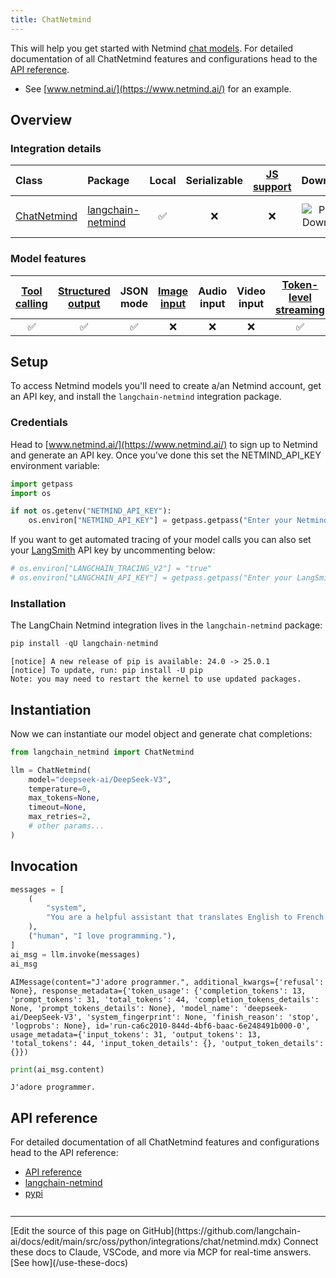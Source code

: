 ```yaml
---
title: ChatNetmind
---
```


This will help you get started with Netmind [chat models](https://www.netmind.ai/). For detailed documentation of all ChatNetmind features and configurations head to the [API reference](https://github.com/protagolabs/langchain-netmind).

- See [www.netmind.ai/](https://www.netmind.ai/) for an example.

## Overview

### Integration details

| Class                                                                                        | Package | Local | Serializable | [JS support](https://js.langchain.com/docs/integrations/chat/) | Downloads | Version |
|:---------------------------------------------------------------------------------------------| :--- |:-----:|:------------:|:--------------------------------------------------------------:| :---: | :---: |
| [ChatNetmind](https://python.langchain.com/api_reference/) | [langchain-netmind](https://python.langchain.com/api_reference/) |   ✅   |      ❌       |                               ❌                                | ![PyPI - Downloads](https://img.shields.io/pypi/dm/langchain-netmind?style=flat-square&label=%20) | ![PyPI - Version](https://img.shields.io/pypi/v/langchain-netmind?style=flat-square&label=%20) |

### Model features

| [Tool calling](/oss/python/langchain/tools) | [Structured output](/oss/python/langchain/structured-output) | JSON mode | [Image input](/oss/python/langchain/messages#multimodal) | Audio input | Video input | [Token-level streaming](/oss/python/langchain/streaming#llm-tokens) | Native async | [Token usage](/oss/python/langchain/models#token-usage) | [Logprobs](/oss/python/langchain/models#log-probabilities) |
|:-----------------------------------------------:|:---------------------------------------------------------:|:---------:|:---------------------------------------------------:|:-----------:|:-----------:|:----------------------------------------------------------:|:------------:|:-----------------------------------------------------------:|:---------------------------------------:|
|                        ✅                        |                             ✅                             |     ✅     |                          ❌                          |      ❌      |      ❌      |                             ✅                              |      ✅       |                              ✅                              |                    ✅                    |

## Setup

To access Netmind models you'll need to create a/an Netmind account, get an API key, and install the `langchain-netmind` integration package.

### Credentials

Head to [www.netmind.ai/](https://www.netmind.ai/) to sign up to Netmind and generate an API key. Once you've done this set the NETMIND_API_KEY environment variable:

```python
import getpass
import os

if not os.getenv("NETMIND_API_KEY"):
    os.environ["NETMIND_API_KEY"] = getpass.getpass("Enter your Netmind API key: ")
```

If you want to get automated tracing of your model calls you can also set your [LangSmith](https://docs.smith.langchain.com/) API key by uncommenting below:

```python
# os.environ["LANGCHAIN_TRACING_V2"] = "true"
# os.environ["LANGCHAIN_API_KEY"] = getpass.getpass("Enter your LangSmith API key: ")
```

### Installation

The LangChain Netmind integration lives in the `langchain-netmind` package:

```python
pip install -qU langchain-netmind
```

```output
[notice] A new release of pip is available: 24.0 -> 25.0.1
[notice] To update, run: pip install -U pip
Note: you may need to restart the kernel to use updated packages.
```

## Instantiation

Now we can instantiate our model object and generate chat completions:

```python
from langchain_netmind import ChatNetmind

llm = ChatNetmind(
    model="deepseek-ai/DeepSeek-V3",
    temperature=0,
    max_tokens=None,
    timeout=None,
    max_retries=2,
    # other params...
)
```

## Invocation

```python
messages = [
    (
        "system",
        "You are a helpful assistant that translates English to French. Translate the user sentence.",
    ),
    ("human", "I love programming."),
]
ai_msg = llm.invoke(messages)
ai_msg
```

```output
AIMessage(content="J'adore programmer.", additional_kwargs={'refusal': None}, response_metadata={'token_usage': {'completion_tokens': 13, 'prompt_tokens': 31, 'total_tokens': 44, 'completion_tokens_details': None, 'prompt_tokens_details': None}, 'model_name': 'deepseek-ai/DeepSeek-V3', 'system_fingerprint': None, 'finish_reason': 'stop', 'logprobs': None}, id='run-ca6c2010-844d-4bf6-baac-6e248491b000-0', usage_metadata={'input_tokens': 31, 'output_tokens': 13, 'total_tokens': 44, 'input_token_details': {}, 'output_token_details': {}})
```

```python
print(ai_msg.content)
```

```output
J'adore programmer.
```

## API reference

For detailed documentation of all ChatNetmind features and configurations head to the API reference:
- [API reference](https://python.langchain.com/api_reference/)
- [langchain-netmind](https://github.com/protagolabs/langchain-netmind)
- [pypi](https://pypi.org/project/langchain-netmind/)

```python

```

---

<Callout icon="pen-to-square" iconType="regular">
    [Edit the source of this page on GitHub](https://github.com/langchain-ai/docs/edit/main/src/oss/python/integrations/chat/netmind.mdx)
</Callout>
<Tip icon="terminal" iconType="regular">
    Connect these docs to Claude, VSCode, and more via MCP for    real-time answers. [See how](/use-these-docs)
</Tip>
